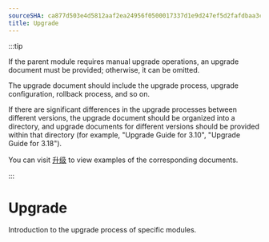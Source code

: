 ```yaml
---
sourceSHA: ca877d503e4d5812aaf2ea24956f0500017337d1e9d247ef5d2fafdbaa3cbd04
title: Upgrade
---
```


:::tip

If the parent module requires manual upgrade operations, an upgrade document must be provided; otherwise, it can be omitted.

The upgrade document should include the upgrade process, upgrade configuration, rollback process, and so on.

If there are significant differences in the upgrade processes between different versions, the upgrade document should be organized into a directory, and upgrade documents for different versions should be provided within that directory (for example, "Upgrade Guide for 3.10", "Upgrade Guide for 3.18").

You can visit [升级](https://product-doc-guide.alauda.cn/template/upgrade/example.html) to view examples of the corresponding documents.

:::

# Upgrade

Introduction to the upgrade process of specific modules.
